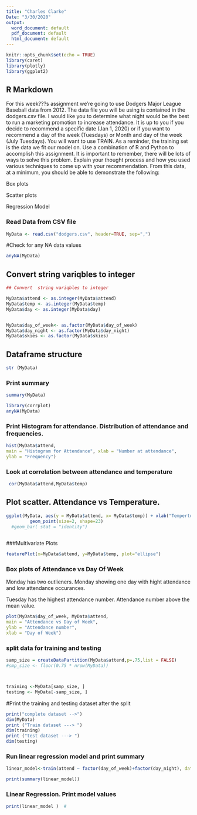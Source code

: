 ```yaml
---
title: "Charles Clarke"
Date: "3/30/2020"
output:
  word_document: default
  pdf_document: default
  html_document: default
---
```


```r
knitr::opts_chunk$set(echo = TRUE)
library(caret)
library(plotly)
library(ggplot2)
```

## R Markdown
For this week???s assignment we're going to use Dodgers Major League Baseball data from 2012. The data file you will be using is contained in the dodgers.csv file. I would like you to determine what night would be the best to run a marketing promotion to increase attendance. It is up to you if you decide to recommend a specific date (Jan 1, 2020) or if you want to recommend a day of the week (Tuesdays) or Month and day of the week (July Tuesdays). You will want to use TRAIN. As a reminder, the training set is the data we fit our model on. Use a combination of R and Python to accomplish this assignment. It is important to remember, there will be lots of ways to solve this problem. Explain your thought process and how you used various techniques to come up with your recommendation. From this data, at a minimum, you should be able to demonstrate the following:

Box plots

Scatter plots

Regression Model

### Read Data from CSV file


```r
MyData <- read.csv("dodgers.csv", header=TRUE, sep=",")
```


#Check for any NA data values

```r

anyNA(MyData)
```

## Convert  string variqbles to integer

```r
## Convert  string variqbles to integer

MyData$attend <- as.integer(MyData$attend)
MyData$temp <- as.integer(MyData$temp)
MyData$day <- as.integer(MyData$day)


MyData$day_of_week<- as.factor(MyData$day_of_week)
MyData$day_night <- as.factor(MyData$day_night)
MyData$skies <- as.factor(MyData$skies)
```


## Dataframe structure



```r

str (MyData)
```
### Print summary
```r
summary(MyData)


```

```r
library(corrplot)
anyNA(MyData)


```

### Print  Histogram for attendance. Distribution of attendance and frequencies.
```R

hist(MyData$attend,
main = "Histogram for Attendance", xlab = "Number at attendance",
ylab = "Frequency")

```


### Look at correlation between attendance and  temperature
```r
 cor(MyData$attend,MyData$temp)
```

## Plot scatter. Attendance vs  Temperature.

```r

ggplot(MyData, aes(y = MyData$attend, x= MyData$temp)) + xlab("Temperture") + ylab("Attendance")+
         geom_point(size=2, shape=23)
  #geom_bar( stat = "identity") 
        


```
###Multivariate Plots

```r

featurePlot(x=MyData$attend, y=MyData$temp, plot="ellipse")

```
### Box plots of Attendance vs Day Of Week

Monday has two outlieners. Monday showing one day with hight attendance and low attendance occurances.

Tuesday has the highest attendance number. Attendance number above the mean value.

```r
plot(MyData$day_of_week, MyData$attend,
main = "Attendance vs Day of Week",
ylab = "Attendance number",
xlab = "Day of Week")
```
### split data for training and testing 

```r
samp_size = createDataPartition(MyData$attend,p=.75,list = FALSE)
#smp_size <- floor(0.75 * nrow(MyData))



training <-MyData[samp_size, ]
testing <- MyData[-samp_size, ]
```
#Print the training and testing dataset after the split

```r
print("complete dataset -->")
dim(MyData)
print ("Train dataset ---> ")
dim(training)
print ("test dataset ---> ")
dim(testing)
```
### Run linear regression model and print summary

```r
linear_model<-train(attend ~ factor(day_of_week)+factor(day_night), data = training)

print(summary(linear_model))

```


### Linear Regression. Print model values

```r
print(linear_model )  # 


```



